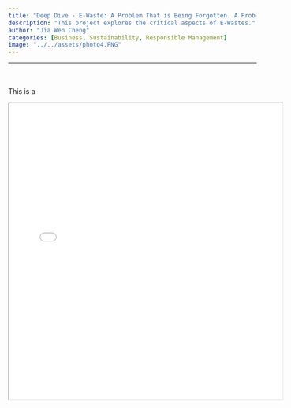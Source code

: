 ```yaml
---
title: "Deep Dive - E-Waste: A Problem That is Being Forgotten. A Problem We’ve All Contributed To"
description: "This project explores the critical aspects of E-Wastes."
author: "Jia Wen Cheng"
categories: [Business, Sustainability, Responsible Management]
image: "../../assets/photo4.PNG"
---
```

---
<br><br>
This is a 

<iframe src="../../assets/project4.pdf" width="110%" height="600px"></iframe>
